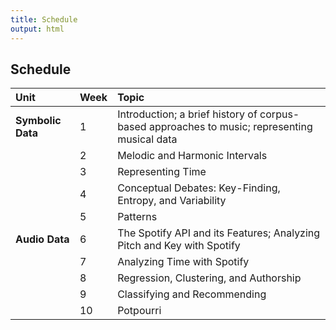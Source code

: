 ```yaml
---
title: Schedule
output: html
---
```



## Schedule

  Unit                Week   Topic
  ------------------- ------ ----------------------------------------------------------------------------------------------
  **Symbolic Data**   1      Introduction; a brief history of corpus-based approaches to music; representing musical data
                      2      Melodic and Harmonic Intervals
                      3      Representing Time
                      4      Conceptual Debates: Key-Finding, Entropy, and Variability
                      5      Patterns
  **Audio Data**      6      The Spotify API and its Features; Analyzing Pitch and Key with Spotify
                      7      Analyzing Time with Spotify
                      8      Regression, Clustering, and Authorship
                      9      Classifying and Recommending
                      10     Potpourri

